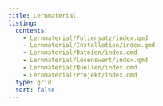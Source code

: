 ```yaml
---
title: Lernmaterial
listing:
  contents:
    - Lernmaterial/Foliensatz/index.qmd
    - Lernmaterial/Installation/index.qmd
    - Lernmaterial/Dateien/index.qmd
    - Lernmaterial/Lesenswert/index.qmd
    - Lernmaterial/Quellen/index.qmd
    - Lernmaterial/Projekt/index.qmd
  type: grid
  sort: false
---
```

